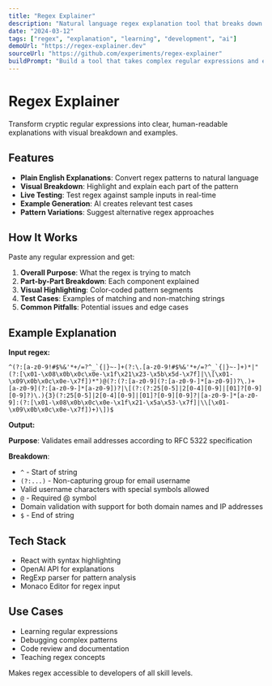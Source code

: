 ```yaml
---
title: "Regex Explainer"
description: "Natural language regex explanation tool that breaks down complex regular expressions into human-readable descriptions"
date: "2024-03-12"
tags: ["regex", "explanation", "learning", "development", "ai"]
demoUrl: "https://regex-explainer.dev"
sourceUrl: "https://github.com/experiments/regex-explainer"
buildPrompt: "Build a tool that takes complex regular expressions and explains them in plain English, with visual breakdown and test examples"
---
```


# Regex Explainer

Transform cryptic regular expressions into clear, human-readable explanations with visual breakdown and examples.

## Features

- **Plain English Explanations**: Convert regex patterns to natural language
- **Visual Breakdown**: Highlight and explain each part of the pattern
- **Live Testing**: Test regex against sample inputs in real-time
- **Example Generation**: AI creates relevant test cases
- **Pattern Variations**: Suggest alternative regex approaches

## How It Works

Paste any regular expression and get:
1. **Overall Purpose**: What the regex is trying to match
2. **Part-by-Part Breakdown**: Each component explained
3. **Visual Highlighting**: Color-coded pattern segments
4. **Test Cases**: Examples of matching and non-matching strings
5. **Common Pitfalls**: Potential issues and edge cases

## Example Explanation

**Input regex:**
```
^(?:[a-z0-9!#$%&'*+/=?^_`{|}~-]+(?:\.[a-z0-9!#$%&'*+/=?^_`{|}~-]+)*|"(?:[\x01-\x08\x0b\x0c\x0e-\x1f\x21\x23-\x5b\x5d-\x7f]|\\[\x01-\x09\x0b\x0c\x0e-\x7f])*")@(?:(?:[a-z0-9](?:[a-z0-9-]*[a-z0-9])?\.)+[a-z0-9](?:[a-z0-9-]*[a-z0-9])?|\[(?:(?:25[0-5]|2[0-4][0-9]|[01]?[0-9][0-9]?)\.){3}(?:25[0-5]|2[0-4][0-9]|[01]?[0-9][0-9]?|[a-z0-9-]*[a-z0-9]:(?:[\x01-\x08\x0b\x0c\x0e-\x1f\x21-\x5a\x53-\x7f]|\\[\x01-\x09\x0b\x0c\x0e-\x7f])+)\])$
```

**Output:**

**Purpose**: Validates email addresses according to RFC 5322 specification

**Breakdown**:
- `^` - Start of string
- `(?:...)` - Non-capturing group for email username  
- Valid username characters with special symbols allowed
- `@` - Required @ symbol  
- Domain validation with support for both domain names and IP addresses
- `$` - End of string

## Tech Stack

- React with syntax highlighting
- OpenAI API for explanations
- RegExp parser for pattern analysis
- Monaco Editor for regex input

## Use Cases

- Learning regular expressions
- Debugging complex patterns
- Code review and documentation
- Teaching regex concepts

Makes regex accessible to developers of all skill levels.